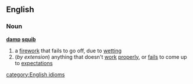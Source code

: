 ==English==
===Noun===
'''[[damp]] [[squib]]'''
# a [[firework]] that fails to go off, due to [[wetting]]
#(''by extension'') anything that doesn't [[work]] [[properly]], or [[fails]] to come up to [[expectation]]s
[[category:English idioms]]
